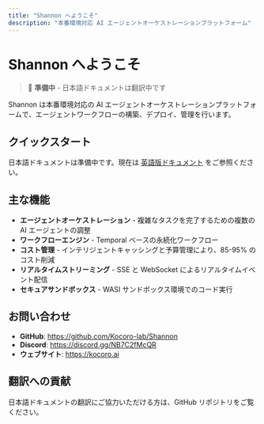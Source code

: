 ```yaml
---
title: "Shannon へようこそ"
description: "本番環境対応 AI エージェントオーケストレーションプラットフォーム"
---
```


# Shannon へようこそ

> 🚧 **準備中** - 日本語ドキュメントは翻訳中です

Shannon は本番環境対応の AI エージェントオーケストレーションプラットフォームで、エージェントワークフローの構築、デプロイ、管理を行います。

## クイックスタート

日本語ドキュメントは準備中です。現在は [英語版ドキュメント](/en/quickstart/index) をご参照ください。

## 主な機能

- **エージェントオーケストレーション** - 複雑なタスクを完了するための複数の AI エージェントの調整
- **ワークフローエンジン** - Temporal ベースの永続化ワークフロー
- **コスト管理** - インテリジェントキャッシングと予算管理により、85-95% のコスト削減
- **リアルタイムストリーミング** - SSE と WebSocket によるリアルタイムイベント配信
- **セキュアサンドボックス** - WASI サンドボックス環境でのコード実行

## お問い合わせ

- **GitHub**: https://github.com/Kocoro-lab/Shannon
- **Discord**: https://discord.gg/NB7C2fMcQR
- **ウェブサイト**: https://kocoro.ai

## 翻訳への貢献

日本語ドキュメントの翻訳にご協力いただける方は、GitHub リポジトリをご覧ください。
